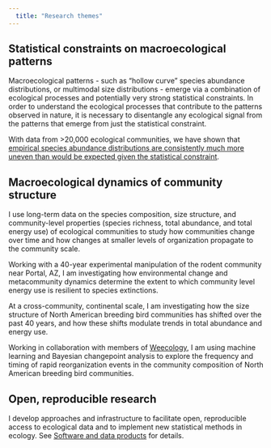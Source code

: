 ```yaml
---
  title: "Research themes"
---
```


## Statistical constraints on macroecological patterns

Macroecological patterns - such as "hollow curve" species abundance distributions, or multimodal size distributions - emerge via a combination of ecological processes and potentially very strong statistical constraints. In order to understand the ecological processes that contribute to the patterns observed in nature, it is necessary to disentangle any ecological signal from the patterns that emerge from just the statistical constraint. 

With data from >20,000 ecological communities, we have shown that [empirical species abundance distributions are consistently much more uneven than would be expected given the statistical constraint](https://doi.org/10.1111/ele.13820). 

## Macroecological dynamics of community structure

I use long-term data on the species composition, size structure, and community-level properties (species richness, total abundance, and total energy use) of ecological communities to study how communities change over time and how changes at smaller levels of organization propagate to the community scale.

Working with a 40-year experimental manipulation of the rodent community near Portal, AZ, I am investigating how environmental change and metacommunity dynamics determine the extent to which community level energy use is resilient to species extinctions. 

At a cross-community, continental scale, I am investigating how the size structure of North American breeding bird communities has shifted over the past 40 years, and how these shifts modulate trends in total abundance and energy use.

Working in collaboration with members of [Weecology](https://www.weecology.org), I am using machine learning and Bayesian changepoint analysis to explore the frequency and timing of rapid reorganization events in the community composition of North American breeding bird communities. 

## Open, reproducible research

I develop approaches and infrastructure to facilitate open, reproducible access to ecological data and to implement new statistical methods in ecology. See [Software and data products](opensci.html) for details. 